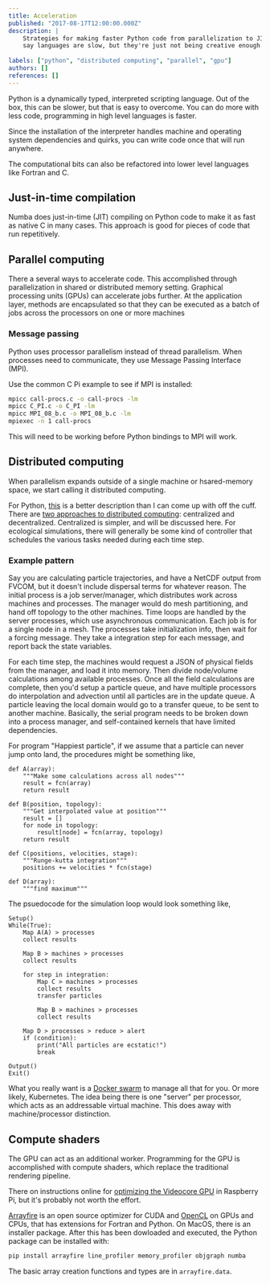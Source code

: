 ```yaml
---
title: Acceleration
published: "2017-08-17T12:00:00.000Z"
description: |
    Strategies for making faster Python code from parallelization to JIT to GPUs and whatnot. Sometimes people
    say languages are slow, but they're just not being creative enough. 
    
labels: ["python", "distributed computing", "parallel", "gpu"]
authors: []
references: []
---
```



Python is a dynamically typed, interpreted scripting language. Out of the box, this can be slower, but that is easy to overcome. You can do more with less code, programming in high level languages is faster.

Since the installation of the interpreter handles machine and operating system dependencies and quirks, you can write code once that will run anywhere.

The computational bits can also be refactored into lower level languages like Fortran and C.

## Just-in-time compilation

Numba does just-in-time (JIT) compiling on Python code to make it as fast as native C in many cases. This approach is good for pieces of code that run repetitively. 

## Parallel computing

There a several ways to accelerate code. This accomplished through parallelization in shared or distributed memory setting. Graphical processing units (GPUs) can accelerate jobs further. At the application layer, methods are encapsulated so that they can be executed as a batch of jobs across the processors on one or more machines

### Message passing

Python uses processor parallelism instead of thread parallelism. When processes need to communicate, they use Message Passing Interface (MPI).

Use the common C Pi example to see if MPI is installed:

```bash
mpicc call-procs.c -o call-procs -lm
mpicc C_PI.c -o C_PI -lm
mpicc MPI_08_b.c -o MPI_08_b.c -lm
mpiexec -n 1 call-procs
```

This will need to be working before Python bindings to MPI will work.

## Distributed computing

When parallelism expands outside of a single machine or hsared-memory space, we start calling it distributed computing.

For Python, [this](https://eli.thegreenplace.net/2012/01/24/distributed-computing-in-python-with-multiprocessing/) is a better description than I can come up with off the cuff. There are [two approaches to distributed computing](https://blog.computes.com/distributed-computed-centralized-vs-decentralized-c1d21202bde8): centralized and decentralized. Centralized is simpler, and will be discussed here. For ecological simulations, there will generally be some kind of controller that schedules the various tasks needed during each time step.

### Example pattern

Say you are calculating particle trajectories, and have a NetCDF output from FVCOM, but it doesn't include dispersal terms for whatever reason. 
The initial process is a job server/manager, which distributes work across machines and processes. 
The manager would do mesh partitioning, and hand off topology to the other machines. 
Time loops are handled by the server processes, which use asynchronous communication. 
Each job is for a single node in a mesh. 
The processes take initialization info, then wait for a forcing message. 
They take a integration step for each message, and report back the state variables.

For each time step, the machines would request a JSON of physical fields from the manager, and load it into memory. 
Then divide node/volume calculations among available processes. 
Once all the field calculations are complete, then you'd setup a particle queue, and have multiple processors do interpolation and advection until all particles are in the update queue. 
A particle leaving the local domain would go to a transfer queue, to be sent to another machine. 
Basically, the serial program needs to be broken down into a process manager, and self-contained kernels that have limited dependencies.

For program "Happiest particle", if we assume that a particle can never jump onto land, the procedures might be something like,

```
def A(array):
	"""Make some calculations across all nodes"""
	result = fcn(array)
	return result

def B(position, topology):
	"""Get interpolated value at position"""
	result = []
	for node in topology:
		result[node] = fcn(array, topology)
	return result

def C(positions, velocities, stage):
	"""Runge-kutta integration"""
	positions += velocities * fcn(stage)
	
def D(array): 
	"""find maximum"""
```

The psuedocode for the simulation loop would look something like,

```
Setup()
While(True):
    Map A(A) > processes
    collect results
    
    Map B > machines > processes
    collect results
    
    for step in integration:
    	Map C > machines > processes
    	collect results
    	transfer particles
    	
    	Map B > machines > processes
    	collect results
    
    Map D > processes > reduce > alert
    if (condition): 
    	print("All particles are ecstatic!")
    	break
    	
Output()
Exit()
```

What you really want is a [Docker swarm](https://docs.docker.com/engine/swarm/) to manage all that for you. 
Or more likely, Kubernetes. The idea being there is one "server" per processor, which acts as an addressable virtual machine. 
This does away with machine/processor distinction.


## Compute shaders

The GPU can act as an additional worker. Programming for the GPU is accomplished with compute shaders, which replace the traditional rendering pipeline. 

There on instructions online for [optimizing the Videocore GPU](https://petewarden.com/2014/08/07/how-to-optimize-raspberry-pi-code-using-its-gpu/) in Raspberry Pi, but it's probably not worth the effort.

[Arrayfire](https://github.com/arrayfire/arrayfire-python/wiki) is an open source optimizer for CUDA and [OpenCL](https://www.khronos.org/opencl/) on GPUs and CPUs, that has extensions for Fortran and Python. On MacOS, there is an installer package. After this has been dowloaded and executed, the Python package can be installed with:

```bash
pip install arrayfire line_profiler memory_profiler objgraph numba
```

The basic array creation functions and types are in `arrayfire.data`.
